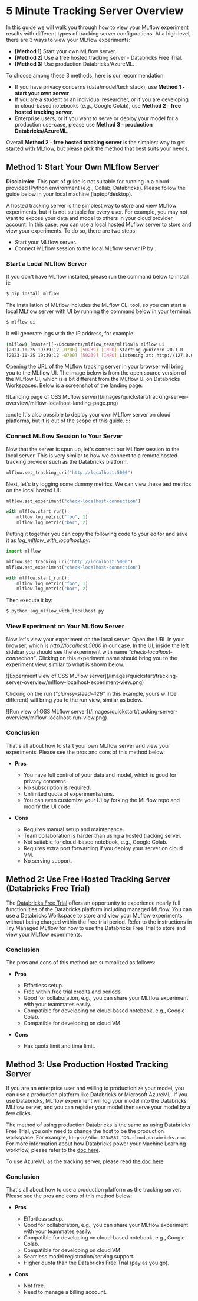 
# 5 Minute Tracking Server Overview

In this guide we will walk you through how to view your MLflow experiment results with different types of
tracking server configurations. At a high level, there are 3 ways to view your MLflow experiments:

- **[Method 1]** Start your own MLflow server.
- **[Method 2]** Use a free hosted tracking server - Databricks Free Trial.
- **[Method 3]** Use production Databricks/AzureML.

To choose among these 3 methods, here is our recommendation:

- If you have privacy concerns (data/model/tech stack), use **Method 1 - start your own server**.
- If you are a student or an individual researcher, or if you are developing in cloud-based notebooks (e.g., Google
  Colab), use **Method 2 - free hosted tracking server**.
- Enterprise users, or if you want to serve or deploy your model for a production use-case, please use
  **Method 3 - production Databricks/AzureML**.

Overall **Method 2 - free hosted tracking server** is the simplest way to get started with MLflow, but please
pick the method that best suits your needs.

## Method 1: Start Your Own MLflow Server

**Disclaimier**: This part of guide is not suitable for running in a cloud-provided IPython environment
(e.g., Collab, Databricks). Please follow the guide below in your local machine (laptop/desktop).

A hosted tracking server is the simplest way to store and view MLflow experiments, but it is not suitable for
every user. For example, you may not want to expose your data and model to others in your cloud provider account. In this case,
you can use a local hosted MLflow server to store and view your experiments. To do so, there are two steps:

- Start your MLflow server.
- Connect MLflow session to the local MLflow server IP by <APILink fn="mlflow.set_tracking_uri" />.

### Start a Local MLflow Server

If you don't have MLflow installed, please run the command below to install it:

```bash
$ pip install mlflow
```

The installation of MLflow includes the MLflow CLI tool, so you can start a local MLflow server with UI
by running the command below in your terminal:

```bash
$ mlflow ui
```

It will generate logs with the IP address, for example:

```bash
(mlflow) [master][~/Documents/mlflow_team/mlflow]$ mlflow ui
[2023-10-25 19:39:12 -0700] [50239] [INFO] Starting gunicorn 20.1.0
[2023-10-25 19:39:12 -0700] [50239] [INFO] Listening at: http://127.0.0.1:5000 (50239)
```

Opening the URL of the MLflow tracking server in your browser will bring you to the MLflow UI. The image below is from the open source version of the MLflow UI,
which is a bit different from the MLflow UI on Databricks Workspaces. Below is a screenshot of the landing page:

<div className="center-div" style={{ width: 800, maxWidth: "100%" }}>
  ![Landing page of OSS MLflow server](/images/quickstart/tracking-server-overview/mlflow-localhost-landing-page.png)
</div>

:::note
It's also possible to deploy your own MLflow server on cloud platforms, but it is out of the scope of this guide.
:::

### Connect MLflow Session to Your Server

Now that the server is spun up, let's connect our MLflow session to the local server. This is very
similar to how we connect to a remote hosted tracking provider such as the Databricks platform.

```python
mlflow.set_tracking_uri("http://localhost:5000")
```

Next, let's try logging some dummy metrics. We can view these test metrics on the local hosted UI:

```python
mlflow.set_experiment("check-localhost-connection")

with mlflow.start_run():
    mlflow.log_metric("foo", 1)
    mlflow.log_metric("bar", 2)
```

Putting it together you can copy the following code to your editor and save it as _log_mlflow_with_localhost.py_:

```python
import mlflow

mlflow.set_tracking_uri("http://localhost:5000")
mlflow.set_experiment("check-localhost-connection")

with mlflow.start_run():
    mlflow.log_metric("foo", 1)
    mlflow.log_metric("bar", 2)
```

Then execute it by:

```bash
$ python log_mlflow_with_localhost.py
```

### View Experiment on Your MLflow Server

Now let's view your experiment on the local server. Open the URL in your browser, which is _http://localhost:5000_
in our case. In the UI, inside the left sidebar you should see the experiment with name
_"check-localhost-connection"_. Clicking on this experiment name should bring you to the experiment view, similar to what is shown below.

<div className="center-div" style={{ width: 800, maxWidth: "100%" }}>
  ![Experiment view of OSS MLflow server](/images/quickstart/tracking-server-overview/mlflow-localhost-experiment-view.png)
</div>

Clicking on the run (_"clumsy-steed-426"_ in this example, yours will be different) will bring you to the run view, similar as below.

<div className="center-div" style={{ width: 800, maxWidth: "100%" }}>
  ![Run view of OSS MLflow server](/images/quickstart/tracking-server-overview/mlflow-localhost-run-view.png)
</div>

### Conclusion

That's all about how to start your own MLflow server and view your experiments. Please see the pros and cons
of this method below:

- **Pros**

  - You have full control of your data and model, which is good for privacy concerns.
  - No subscription is required.
  - Unlimited quota of experiments/runs.
  - You can even customize your UI by forking the MLflow repo and modify the UI code.

- **Cons**

  - Requires manual setup and maintenance.
  - Team collaboration is harder than using a hosted tracking server.
  - Not suitable for cloud-based notebook, e.g., Google Colab.
  - Requires extra port forwarding if you deploy your server on cloud VM.
  - No serving support.

## Method 2: Use Free Hosted Tracking Server (Databricks Free Trial)
The [Databricks Free Trial](https://docs.databricks.com/en/getting-started/free-trial.html) offers an opportunity to experience
nearly full functionlities of the Databricks platform including managed MLflow.
You can use a Databricks Workspace to store and view your MLflow experiments without being charged within the free trial period.
Refer to the instructions in <Link to="/getting-started/databricks-trial/" target="_blank">Try Managed MLflow</Link>
for how to use the Databricks Free Trial to store and view your MLflow experiments.

### Conclusion

The pros and cons of this method are summalized as follows:

- **Pros**

  - Effortless setup.
  - Free within free trial credits and periods.
  - Good for collaboration, e.g., you can share your MLflow experiment with your teammates easily.
  - Compatible for developing on cloud-based notebook, e.g., Google Colab.
  - Compatible for developing on cloud VM.

- **Cons**

  - Has quota limit and time limit.

## Method 3: Use Production Hosted Tracking Server

If you are an enterprise user and willing to productionize your model, you can use a production platform like
Databricks or Microsoft AzureML. If you use Databricks, MLflow experiment will log your model into the Databricks
MLflow server, and you can register your model then serve your model by a few clicks.

The method of using production Databricks is the same as using Databricks Free Trial, you only need to
change the host to be the production workspace. For example, `https://dbc-1234567-123.cloud.databricks.com`.
For more information about how Databricks power your Machine Learning workflow, please refer to the [doc
here](https://docs.databricks.com/en/machine-learning/index.html).

To use AzureML as the tracking server, please read
[the doc here](https://learn.microsoft.com/en-us/azure/machine-learning/how-to-use-mlflow-cli-runs?view=azureml-api-2&tabs=interactive%2Ccli)

### Conclusion

That's all about how to use a production platform as the tracking server. Please see the pros and cons
of this method below:

- **Pros**

  - Effortless setup.
  - Good for collaboration, e.g., you can share your MLflow experiment with your teammates easily.
  - Compatible for developing on cloud-based notebook, e.g., Google Colab.
  - Compatible for developing on cloud VM.
  - Seamless model registration/serving support.
  - Higher quota than the Databricks Free Trial (pay as you go).

- **Cons**

  - Not free.
  - Need to manage a billing account.
